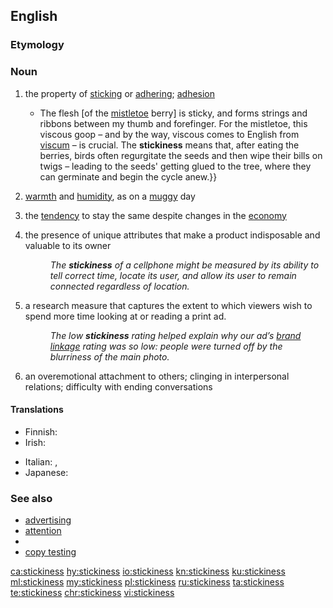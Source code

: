 ==English==

===Etymology===
{{suffix|sticky|ness|lang=en}}

===Noun===
{{en-noun|-|es}}

# the property of [[sticking]] or [[adhering]]; [[adhesion]]
#* {{quote-journal|author=Olivia Judson|authorlink=Olivia Judson|title=The hemiparasite season &#91;print version: Under the hemiparasite, ''International New York Times'', 24–25 December 2014, p.&nbsp;7&#93;|url=http://www.nytimes.com/2014/12/24/opinion/the-hemiparasite-season.html|work={{w|The New York Times}}|date=23 December 2014|passage={{...}} The flesh [of the [[mistletoe]] berry] is sticky, and forms strings and ribbons between my thumb and forefinger. For the mistletoe, this viscous goop&nbsp;– and by the way, viscous comes to English from [[Viscum|viscum]]&nbsp;– is crucial. The '''stickiness''' means that, after eating the berries, birds often regurgitate the seeds and then wipe their bills on twigs&nbsp;– leading to the seeds' getting glued to the tree, where they can germinate and begin the cycle anew.}}
# [[warmth]] and [[humidity]], as on a [[muggy]] day
# {{lb|en|economics|of prices or wages}} the [[tendency]] to stay the same despite changes in the [[economy]]
# {{lb|en|marketing|interface design}} the presence of unique attributes that make a product indisposable and valuable to its owner
#: ''The '''stickiness''' of a cellphone might be measured by its ability to tell correct time, locate its user, and allow its user to remain connected regardless of location.''
# {{lb|en|advertising}} a research measure that captures the extent to which viewers wish to spend more time looking at or reading a print ad.
#: ''The low '''stickiness''' rating helped explain why our ad’s [[brand linkage]] rating was so low: people were turned off by the blurriness of the main photo.''
# {{lb|en|psychology}} an overemotional attachment to others; clinging in interpersonal relations; difficulty with ending conversations

====Translations====
{{trans-top|the property of sticking or adhering}}
* Finnish: {{t+|fi|tahmeus}}
* Irish: {{t|ga|greamaitheacht|f}}
{{trans-mid}}
* Italian: {{t|it|vischiosità|f}}, {{t|it|collosità|f}}
* Japanese: {{t|ja|粘粘|tr=ねばねば, ネバネバ, nebaneba|sc=Jpan}}
{{trans-bottom}}

===See also===
* [[w:advertising|advertising]]
* [[w:attention|attention]]
* {{l|en|brand linkage}}
* [[w:copy testing|copy testing]]

[[ca:stickiness]]
[[hy:stickiness]]
[[io:stickiness]]
[[kn:stickiness]]
[[ku:stickiness]]
[[ml:stickiness]]
[[my:stickiness]]
[[pl:stickiness]]
[[ru:stickiness]]
[[ta:stickiness]]
[[te:stickiness]]
[[chr:stickiness]]
[[vi:stickiness]]